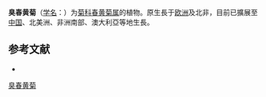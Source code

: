 {{Speciesbox
| name = 臭春黄菊
| status = 
| status_system = 
| image = Anthemis cotula - Köhler–s Medizinal-Pflanzen-160.jpg
| image_width = 250px
| image_caption = 《[[科勒藥用植物|科勒藥用植物]]》(1897), <br>''Anthemis cotula''
| genus = Anthemis
| species = cotula
| authority = [[卡爾·林奈|L.]]
}}

'''臭春黄菊'''（[[学名|学名]]：{{lang|la|''Anthemis cotula''}}）为[[菊科|菊科]][[春黄菊属|春黄菊属]]的植物。原生長于[[欧洲|欧洲]]及北非，目前已擴展至[[中国|中国]]、北美洲、非洲南部、澳大利亞等地生長。

== 参考文献 ==
<div class="references-small">
* {{cite web| url =http://www.bioinfo.cn/db05/KmzwSpecies.php?action=view&id=2108| title =臭春黄菊| work =《中国高等植物数据库全库》| publisher =中国科学院微生物研究所| author =昆明植物研究所| accessdate =2009-02-23| deadurl =yes| archiveurl =https://web.archive.org/web/20160305052021/http://www.bioinfo.cn/db05/KmzwSpecies.php?action=view&id=2108| archivedate =2016-03-05}}
</div>

{{taxonbar}}
[[Category:春黄菊属|臭春黄菊]]

{{植物小作品}}